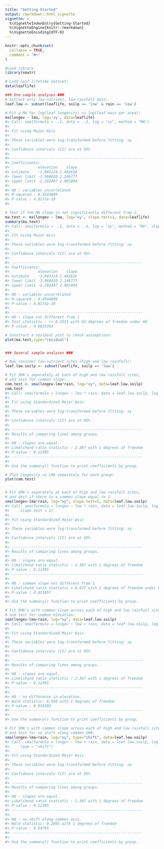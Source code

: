 ```yaml
---
title: "Getting Started"
output: rmarkdown::html_vignette
vignette: >
  %\VignetteIndexEntry{Getting-Started}
  %\VignetteEngine{knitr::rmarkdown}
  %\VignetteEncoding{UTF-8}
---
```


```r
knitr::opts_chunk$set(
  collapse = TRUE,
  comment = "#>"
)
```

```r
#Load library
library(smatr)

# Load leaf lifetime dataset:
data(leaflife)

### One sample analyses ###
# Extract only low-nutrient, low-rainfall data:
leaf.low <- subset(leaflife, soilp == 'low' & rain == 'low')

# Fit a MA for log(leaf longevity) vs log(leaf mass per area):
ma(longev ~ lma, log='xy', data=leaflife)
#> Call: sma(formula = ..1, data = ..3, log = "xy", method = "MA") 
#> 
#> Fit using Major Axis 
#> 
#> These variables were log-transformed before fitting: xy 
#> 
#> Confidence intervals (CI) are at 95%
#> 
#> ------------------------------------------------------------
#> Coefficients:
#>             elevation    slope
#> estimate    -3.085214 1.492616
#> lower limit -3.968020 1.146777
#> upper limit -2.202407 2.001084
#> 
#> H0 : variables uncorrelated
#> R-squared : 0.4544809 
#> P-value : 4.0171e-10 
#> 

# Test if the MA slope is not significantly different from 1:
ma.test <- ma(longev ~ lma, log='xy', slope.test=1, data=leaflife)
summary(ma.test)
#> Call: sma(formula = ..1, data = ..4, log = "xy", method = "MA", slope.test = 1) 
#> 
#> Fit using Major Axis 
#> 
#> These variables were log-transformed before fitting: xy 
#> 
#> Confidence intervals (CI) are at 95%
#> 
#> ------------------------------------------------------------
#> Coefficients:
#>             elevation    slope
#> estimate    -3.085214 1.492616
#> lower limit -3.968020 1.146777
#> upper limit -2.202407 2.001084
#> 
#> H0 : variables uncorrelated
#> R-squared : 0.4544809 
#> P-value : 4.0171e-10 
#> 
#> ------------------------------------------------------------
#> H0 : slope not different from 1 
#> Test statistic : r= 0.3515 with 65 degrees of freedom under H0
#> P-value : 0.0035393 

# Construct a residual plot to check assumptions:
plot(ma.test,type="residual")


### Several sample analyses ###

# Now consider low-nutrient sites (high and low rainfall):
leaf.low.soilp <- subset(leaflife, soilp == 'low')

# Fit SMA's separately at each of high and low rainfall sites,
# and test for common slope:
com.test <- sma(longev~lma*rain, log="xy", data=leaf.low.soilp)
com.test
#> Call: sma(formula = longev ~ lma * rain, data = leaf.low.soilp, log = "xy") 
#> 
#> Fit using Standardized Major Axis 
#> 
#> These variables were log-transformed before fitting: xy 
#> 
#> Confidence intervals (CI) are at 95%
#> 
#> ------------------------------------------------------------
#> Results of comparing lines among groups.
#> 
#> H0 : slopes are equal.
#> Likelihood ratio statistic : 2.367 with 1 degrees of freedom
#> P-value : 0.12395 
#> ------------------------------------------------------------
#> 
#> Use the summary() function to print coefficients by group.

# Plot longevity vs LMA separately for each group:
plot(com.test)


# Fit SMA's separately at each of high and low rainfall sites,
# and test if there is a common slope equal to 1:
sma(longev~lma*rain, log="xy", slope.test=1, data=leaf.low.soilp)
#> Call: sma(formula = longev ~ lma * rain, data = leaf.low.soilp, log = "xy", 
#>     slope.test = 1) 
#> 
#> Fit using Standardized Major Axis 
#> 
#> These variables were log-transformed before fitting: xy 
#> 
#> Confidence intervals (CI) are at 95%
#> 
#> ------------------------------------------------------------
#> Results of comparing lines among groups.
#> 
#> H0 : slopes are equal.
#> Likelihood ratio statistic : 2.367 with 1 degrees of freedom
#> P-value : 0.12395 
#> ------------------------------------------------------------
#> 
#> H0 : common slope not different from 1 
#> Likelihood ratio statistic = 8.677 with 2 degrees of freedom under H0
#> P-value : 0.013057 
#> 
#> Use the summary() function to print coefficients by group.

# Fit SMA's with common slope across each of high and low rainfall sites, 
# and test for common elevation:
sma(longev~lma+rain, log="xy", data=leaf.low.soilp)
#> Call: sma(formula = longev ~ lma + rain, data = leaf.low.soilp, log = "xy") 
#> 
#> Fit using Standardized Major Axis 
#> 
#> These variables were log-transformed before fitting: xy 
#> 
#> Confidence intervals (CI) are at 95%
#> 
#> ------------------------------------------------------------
#> Results of comparing lines among groups.
#> 
#> H0 : slopes are equal.
#> Likelihood ratio statistic : 2.367 with 1 degrees of freedom
#> P-value : 0.12395 
#> ------------------------------------------------------------
#> 
#> H0 : no difference in elevation.
#> Wald statistic: 6.566 with 1 degrees of freedom
#> P-value : 0.010393 
#> ------------------------------------------------------------
#> 
#> Use the summary() function to print coefficients by group.

# Fit SMA's with common slope across each of high and low rainfall sites, 
# and test for no shift along common SMA:
sma(longev~lma+rain, log="xy", type="shift", data=leaf.low.soilp)
#> Call: sma(formula = longev ~ lma + rain, data = leaf.low.soilp, log = "xy", 
#>     type = "shift") 
#> 
#> Fit using Standardized Major Axis 
#> 
#> These variables were log-transformed before fitting: xy 
#> 
#> Confidence intervals (CI) are at 95%
#> 
#> ------------------------------------------------------------
#> Results of comparing lines among groups.
#> 
#> H0 : slopes are equal.
#> Likelihood ratio statistic : 2.367 with 1 degrees of freedom
#> P-value : 0.12395 
#> ------------------------------------------------------------
#> 
#> H0 : no shift along common axis.
#> Wald statistic: 0.2091 with 1 degrees of freedom
#> P-value : 0.64745 
#> ------------------------------------------------------------
#> 
#> Use the summary() function to print coefficients by group.
```
